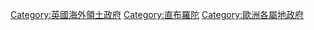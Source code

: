 {{portal|直布羅陀}}

{{Commons category|Government of Gibraltar}}
[[Category:英國海外領土政府|Category:英國海外領土政府]]
[[Category:直布羅陀|Category:直布羅陀]]
[[Category:歐洲各屬地政府|Category:歐洲各屬地政府]]